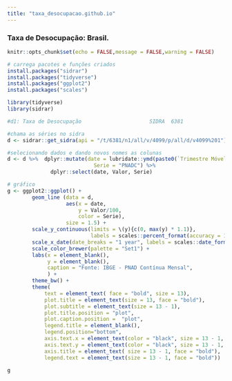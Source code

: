 ```yaml
---
title: "taxa_desocupacao.github.io"
---
```



### Taxa de Desocupação: Brasil.

```r
knitr::opts_chunk$set(echo = FALSE,message = FALSE,warning = FALSE)

# carrega pacotes e funções criados
install.packages("sidrar")
install.packages("tidyverse")
install.packages("ggplot2")
install.packages("scales")

library(tidyverse)
library(sidrar)
```

```r
#d1: Taxa de Desocupação                      SIDRA  6381

#chama as séries no sidra
d <- sidrar::get_sidra(api = "/t/6381/n1/all/v/4099/p/all/d/v4099%201") #Taxa de Desocupação PNADCM

#selecionando dados e dando novos nomes as colunas
d <- d %>%  dplyr::mutate(date = lubridate::ymd(paste0(`Trimestre Móvel (Código)`, "01")),
                            Serie = "PNADC") %>% 
              dplyr::select(date, Valor, Serie)
```


```r
# gráfico
g <- ggplot2::ggplot() +
        geom_line (data = d, 
                   aes(x = date, 
                       y = Valor/100,
                       color = Serie),
                   size = 1.5) +  
        scale_y_continuous(limits = \(y){c(0, max(y) * 1.1)},
                           labels = scales::percent_format(accuracy = 1)) +
        scale_x_date(date_breaks = "1 year", labels = scales::date_format("%Y")) +
        scale_color_brewer(palette = "Set1") +
        labs(x = element_blank(),
             y = element_blank(),
             caption = "Fonte: IBGE - PNAD Contínua Mensal",
             ) +
        theme_bw() +
        theme(
            text = element_text( face = "bold", size = 13),
            plot.title = element_text(size = 13, face = "bold"),
            plot.subtitle = element_text(size = 13 - 1),
            plot.title.position = "plot",
            plot.caption.position =  "plot",
            legend.title = element_blank(),
            legend.position="bottom",
            axis.text.x = element_text(color = "black", size = 13 - 1, angle = 90, vjust = 0.5),
            axis.text.y = element_text(color = "black", size = 13 - 1, face="bold"),
            axis.title = element_text( size = 13 - 1, face = "bold"),
            legend.text = element_text(size = 13 - 1, face = "bold"))

g
```

